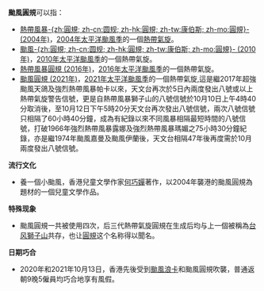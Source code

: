 {{NoteTA
|G1=TyphoonNew
|G2=TyphoonOld
|G3=Weather
}}
'''颱風圓規'''可以指：

*[[熱帶風暴圓規_(2004年)|熱帶風暴-{zh:圓規; zh-cn:圆规; zh-hk:圓規; zh-tw:康伯斯; zh-mo:圓規}- (2004年)]]，[[2004年太平洋颱風季|2004年太平洋颱風季]]的一個[[熱帶氣旋|熱帶氣旋]]。
*[[颱風圓規_(2010年)|颱風-{zh:圓規; zh-cn:圆规; zh-hk:圓規; zh-tw:康伯斯; zh-mo:圓規}- (2010年)]]，[[2010年太平洋颱風季|2010年太平洋颱風季]]的一個熱帶氣旋。
*[[熱帶風暴圓規_(2016年)|熱帶風暴圓規 (2016年)]]，[[2016年太平洋颱風季|2016年太平洋颱風季]]的一個熱帶氣旋。
*[[颱風圓規_(2021年)|颱風圓規 (2021年)]]，[[2021年太平洋颱風季|2021年太平洋颱風季]]的一個熱帶氣旋,這是繼2017年超強颱風天鴿及強烈熱帶風暴帕卡以來，天文台再次於5日內兩度發出八號或以上熱帶氣旋警告信號，更是自熱帶風暴獅子山的八號信號於10月10日上午4時40分取消後，至10月12日下午5時20分天文台再次發出八號信號，兩次八號信號只相隔了60小時40分鐘，成為有紀錄以來不同風暴相隔最短時間的八號信號，打破1966年強烈熱帶風暴露娜及強烈熱帶風暴瑪媚之75小時30分鐘紀錄，亦是繼1974年颱風嘉曼及颱風伊蘭後，天文台相隔47年後再度需於10月兩度發出八號信號。

'''流行文化'''
*養一個小颱風，香港兒童文學作家[[何巧嬋|何巧嬋]]著作，以2004年襲港的颱風圓規為題材的一個兒童文學作品。

'''特殊现象'''
*颱風圓規一共被使用四次，后三代熱帶氣旋圓規在生成后均与上一個被稱為[[台风獅子山|台风獅子山]]共存，也让[[圓規座|圓規]]这个名称得以聞名。

'''日期巧合'''
*2020年和2021年10月13日，香港先後受到[[熱帶風暴浪卡_(2020年)|颱風浪卡]]和颱風圓規吹襲，普通返朝9晚5僱員均巧合地享有風假。
{{消歧义|cat=热带气旋消歧义}}

{{start box}}
{{succession box|[[颱風獅子山|獅子山]]|[[颱風南川|南川]]|太平洋颱風季名稱|圓規}}
{{end box}}

{{太平洋颱風季熱帶氣旋名單}}